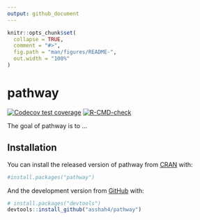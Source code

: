 ```yaml
---
output: github_document
---
```


<!-- README.md is generated from README.Rmd. Please edit that file -->

```r
knitr::opts_chunk$set(
  collapse = TRUE,
  comment = "#>",
  fig.path = "man/figures/README-",
  out.width = "100%"
)
```

# pathway

<!-- badges: start -->
[![Codecov test coverage](https://codecov.io/gh/asshah4/pathway/branch/main/graph/badge.svg)](https://codecov.io/gh/asshah4/pathway?branch=main)
[![R-CMD-check](https://github.com/asshah4/pathway/workflows/R-CMD-check/badge.svg)](https://github.com/asshah4/pathway/actions)
<!-- badges: end -->

The goal of pathway is to ...

## Installation

You can install the released version of pathway from [CRAN](https://CRAN.R-project.org) with:

``` r
#install.packages("pathway")
```

And the development version from [GitHub](https://github.com/) with:

```r
# install.packages("devtools")
devtools::install_github("asshah4/pathway")
```
